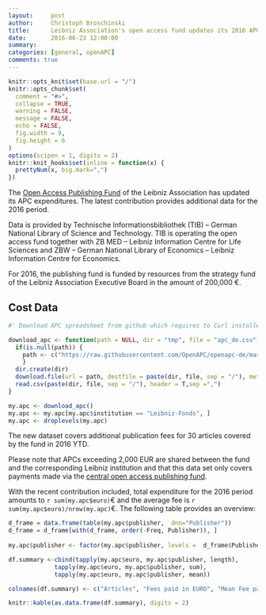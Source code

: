 ```yaml
---
layout:     post
author:		Christoph Broschinski
title:      Leibniz Association's open access fund updates its 2016 APC data
date:       2016-06-23 12:00:00
summary:    
categories: [general, openAPC]
comments: true
---
```


```r

knitr::opts_knit$set(base.url = "/")
knitr::opts_chunk$set(
  comment = "#>",
  collapse = TRUE,
  warning = FALSE, 
  message = FALSE,
  echo = FALSE,
  fig.width = 9,
  fig.height = 6
)
options(scipen = 1, digits = 2)
knitr::knit_hooks$set(inline = function(x) {
  prettyNum(x, big.mark=",")
})
```

The [Open Access Publishing Fund](http://www.leibniz-gemeinschaft.de/en/infrastructures/open-access/open-access-publishing-fund/) of the Leibniz Association has updated its APC expenditures. The latest contribution provides additional data for the 2016 period.

Data is provided by Technische Informationsbibliothek (TIB) – German National Library of Science and Technology. TIB is operating the open access fund together with ZB MED – Leibniz Information Centre for Life Sciences and ZBW – German National Library of Economics – Leibniz Information Centre for Economics.

For 2016, the publishing fund is funded by resources from the strategy fund of the Leibniz Association Executive Board in the amount of  200,000 €. 

## Cost Data

```r
#' Download APC spreadsheet from github which requires to Curl installed

download_apc <- function(path = NULL, dir = "tmp", file = "apc_de.csv"){
  if(is.null(path)) {
    path <- c("https://raw.githubusercontent.com/OpenAPC/openapc-de/master/data/apc_de.csv")
    } 
  dir.create(dir) 
  download.file(url = path, destfile = paste(dir, file, sep = "/"), method = "curl")
  read.csv(paste(dir, file, sep = "/"), header = T,sep =",")
}

my.apc <- download_apc()
my.apc <- my.apc[my.apc$institution == "Leibniz-Fonds", ]
my.apc <- droplevels(my.apc)
```

The new dataset covers additional publication fees for 30 articles covered by the fund in 2016 YTD.

Please note that APCs exceeding 2,000 EUR are shared between the fund and the corresponding Leibniz institution and that this data set only covers payments made via the [central open access publishing fund](http://www.leibniz-gemeinschaft.de/en/infrastructures/open-access/open-access-publishing-fund/).

With the recent contribution included, total expenditure for the 2016 period amounts to `r sum(my.apc$euro)`€ and the average fee is `r sum(my.apc$euro)/nrow(my.apc)`€. The following table provides an overview:

```r
d_frame = data.frame(table(my.apc$publisher,  dnn="Publisher"))                 
d_frame = d_frame[with(d_frame, order(-Freq, Publisher)), ]                                           
                                    
my.apc$publisher <- factor(my.apc$publisher, levels =  d_frame$Publisher)

df.summary <-cbind(tapply(my.apc$euro, my.apc$publisher, length),
             tapply(my.apc$euro, my.apc$publisher, sum),
             tapply(my.apc$euro, my.apc$publisher, mean))

colnames(df.summary) <- c("Articles", "Fees paid in EURO", "Mean Fee paid")

knitr::kable(as.data.frame(df.summary), digits = 2)
```

